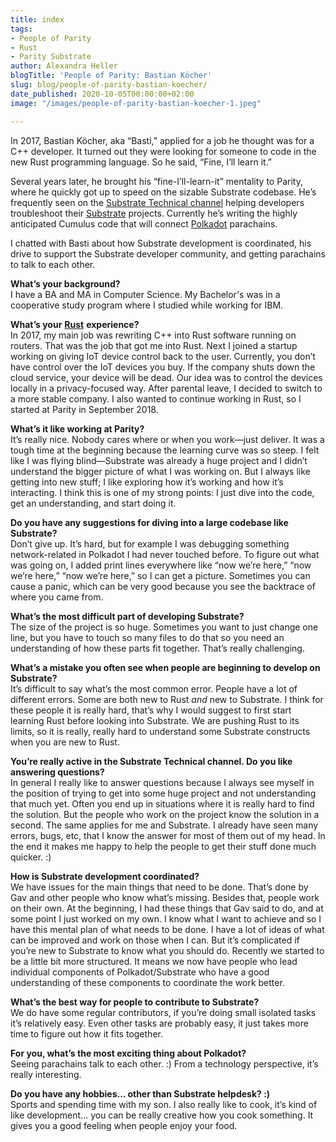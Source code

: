 ```yaml
---
title: index
tags:
- People of Parity
- Rust
- Parity Substrate
author: Alexandra Heller
blogTitle: 'People of Parity: Bastian Köcher'
slug: blog/people-of-parity-bastian-koecher/
date_published: 2020-10-05T00:00:00+02:00
image: "/images/people-of-parity-bastian-koecher-1.jpeg"

---
```

In 2017, Bastian Köcher, aka “Basti,” applied for a job he thought was for a C++ developer. It turned out they were looking for someone to code in the new Rust programming language. So he said, “Fine, I’ll learn it.”

Several years later, he brought his “fine-I’ll-learn-it” mentality to Parity, where he quickly got up to speed on the sizable Substrate codebase. He’s frequently seen on the [Substrate Technical channel](https://riot.im/app/#/room/!HzySYSaIhtyWrwiwEV:matrix.org) helping developers troubleshoot their [Substrate](https://www.substrate.io/?utm_source=blog&utm_medium=referral&utm_campaign=people+of+parity&utm_content=basti&utm_term=parity) projects. Currently he’s writing the highly anticipated Cumulus code that will connect [Polkadot](https://polkadot.network/?utm_source=blog&utm_medium=referral&utm_campaign=people+of+parity&utm_content=basti&utm_term=parity) parachains.

I chatted with Basti about how Substrate development is coordinated, his drive to support the Substrate developer community, and getting parachains to talk to each other.

**What’s your background?**  
I have a BA and MA in Computer Science. My Bachelor's was in a cooperative study program where I studied while working for IBM.

**What’s your** [**Rust**](https://www.parity.io/why-rust/) **experience?**  
In 2017, my main job was rewriting C++ into Rust software running on routers. That was the job that got me into Rust. Next I joined a startup working on giving IoT device control back to the user. Currently, you don’t have control over the IoT devices you buy. If the company shuts down the cloud service, your device will be dead. Our idea was to control the devices locally in a privacy-focused way. After parental leave, I decided to switch to a more stable company. I also wanted to continue working in Rust, so I started at Parity in September 2018.

**What’s it like working at Parity?**  
It’s really nice. Nobody cares where or when you work—just deliver. It was a tough time at the beginning because the learning curve was so steep. I felt like I was flying blind—Substrate was already a huge project and I didn’t understand the bigger picture of what I was working on. But I always like getting into new stuff; I like exploring how it’s working and how it’s interacting. I think this is one of my strong points: I just dive into the code, get an understanding, and start doing it.

**Do you have any suggestions for diving into a large codebase like Substrate?**  
Don’t give up. It’s hard, but for example I was debugging something network-related in Polkadot I had never touched before. To figure out what was going on, I added print lines everywhere like “now we’re here,” “now we’re here,” “now we’re here,” so I can get a picture. Sometimes you can cause a panic, which can be very good because you see the backtrace of where you came from.

**What’s the most difficult part of developing Substrate?**  
The size of the project is so huge. Sometimes you want to just change one line, but you have to touch so many files to do that so you need an understanding of how these parts fit together. That’s really challenging.

**What’s a mistake you often see when people are beginning to develop on Substrate?**  
It’s difficult to say what’s the most common error. People have a lot of different errors. Some are both new to Rust _and_ new to Substrate. I think for these people it is really hard, that’s why I would suggest to first start learning Rust before looking into Substrate. We are pushing Rust to its limits, so it is really, really hard to understand some Substrate constructs when you are new to Rust.

**You’re really active in the Substrate Technical channel. Do you like answering questions?**  
In general I really like to answer questions because I always see myself in the position of trying to get into some huge project and not understanding that much yet. Often you end up in situations where it is really hard to find the solution. But the people who work on the project know the solution in a second. The same applies for me and Substrate. I already have seen many errors, bugs, etc, that I know the answer for most of them out of my head. In the end it makes me happy to help the people to get their stuff done much quicker. :)

**How is Substrate development coordinated?**  
We have issues for the main things that need to be done. That’s done by Gav and other people who know what’s missing. Besides that, people work on their own. At the beginning, I had these things that Gav said to do, and at some point I just worked on my own. I know what I want to achieve and so I have this mental plan of what needs to be done. I have a lot of ideas of what can be improved and work on those when I can. But it’s complicated if you’re new to Substrate to know what you should do. Recently we started to be a little bit more structured. It means we now have people who lead individual components of Polkadot/Substrate who have a good understanding of these components to coordinate the work better.

**What’s the best way for people to contribute to Substrate?**  
We do have some regular contributors, if you’re doing small isolated tasks it’s relatively easy. Even other tasks are probably easy, it just takes more time to figure out how it fits together.

**For you, what’s the most exciting thing about Polkadot?**  
Seeing parachains talk to each other. :) From a technology perspective, it’s really interesting.

**Do you have any hobbies... other than Substrate helpdesk? :)**  
Sports and spending time with my son. I also really like to cook, it’s kind of like development... you can be really creative how you cook something. It gives you a good feeling when people enjoy your food.